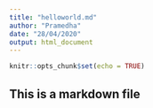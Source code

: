 ```yaml
---
title: "helloworld.md"
author: "Pramedha"
date: "28/04/2020"
output: html_document
---
```


```r
knitr::opts_chunk$set(echo = TRUE)
```

## This is a markdown file


